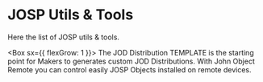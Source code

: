 # JOSP Utils & Tools

Here the list of JOSP utils & tools.



<Box sx={{ flexGrow: 1 }}>
<Grid container spacing={2}
direction="row"
justifyContent="left"
alignItems="stretch">
<Grid item sm={6} md={4} lg={3}>
<JOSPTool name="JOD Dist TEMPLATE" dir="tools/jod_dist_template" logoFullPath="/references/tools/jod_dist_template/JOD_Dist_TMPL_Logo_250.png">
The JOD Distribution TEMPLATE is the starting point for Makers to generates custom JOD Distributions.
</JOSPTool>
</Grid>
<Grid item sm={6} md={4} lg={3}>
<JOSPTool name="John Object Remote" dir="tools/john_object_remote" logoFullPath="/references/tools/john_object_remote/John_Object_Remote_Logo_250.png">
With John Object Remote you can control easily JOSP Objects installed on remote devices.
</JOSPTool>
</Grid>
</Grid>
</Box>